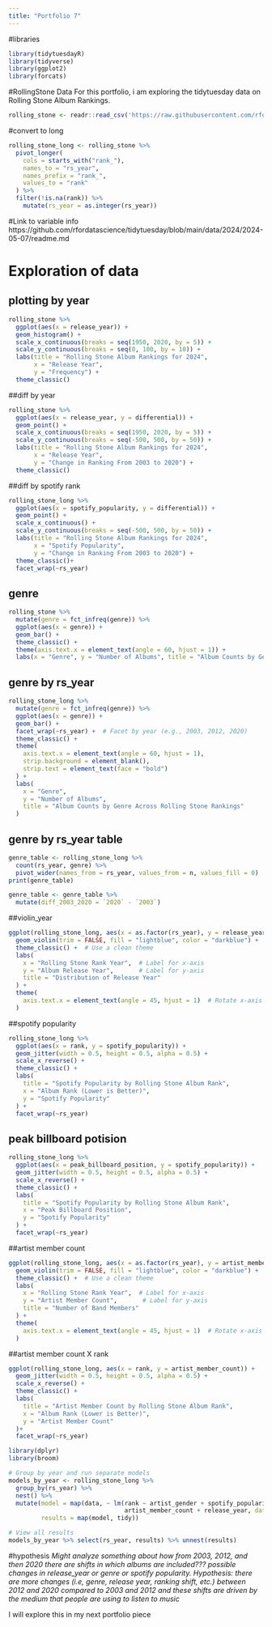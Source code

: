 ```yaml
---
title: "Portfolio 7"
---
```


#libraries

```r
library(tidytuesdayR)
library(tidyverse)
library(ggplot2)
library(forcats)
```


#RollingStone Data
For this portfolio, i am exploring the tidytuesday data on Rolling Stone Album Rankings.


```r
rolling_stone <- readr::read_csv('https://raw.githubusercontent.com/rfordatascience/tidytuesday/main/data/2024/2024-05-07/rolling_stone.csv')

```

#convert to long
```r
rolling_stone_long <- rolling_stone %>%
  pivot_longer(
    cols = starts_with("rank_"),
    names_to = "rs_year",
    names_prefix = "rank_",
    values_to = "rank"
  ) %>%
  filter(!is.na(rank)) %>%  
    mutate(rs_year = as.integer(rs_year))

```



#Link to variable info
https://github.com/rfordatascience/tidytuesday/blob/main/data/2024/2024-05-07/readme.md

# Exploration of data

## plotting by year

```r
rolling_stone %>%
  ggplot(aes(x = release_year)) +
  geom_histogram() +
  scale_x_continuous(breaks = seq(1950, 2020, by = 5)) +
  scale_y_continuous(breaks = seq(0, 100, by = 10)) +
  labs(title = "Rolling Stone Album Rankings for 2024",
       x = "Release Year",
       y = "Frequency") +
  theme_classic()
```

##diff by year
```r
rolling_stone %>%
  ggplot(aes(x = release_year, y = differential)) +
  geom_point() +
  scale_x_continuous(breaks = seq(1950, 2020, by = 5)) +
  scale_y_continuous(breaks = seq(-500, 500, by = 50)) +
  labs(title = "Rolling Stone Album Rankings for 2024",
       x = "Release Year",
       y = "Change in Ranking From 2003 to 2020") +
  theme_classic()
```
##diff by spotify rank
```r
rolling_stone_long %>%
  ggplot(aes(x = spotify_popularity, y = differential)) +
  geom_point() +
  scale_x_continuous() +
  scale_y_continuous(breaks = seq(-500, 500, by = 50)) +
  labs(title = "Rolling Stone Album Rankings for 2024",
       x = "Spotify Popularity",
       y = "Change in Ranking From 2003 to 2020") +
  theme_classic()+
  facet_wrap(~rs_year)
```

## genre
```r
rolling_stone %>%
  mutate(genre = fct_infreq(genre)) %>%
  ggplot(aes(x = genre)) +
  geom_bar() +
  theme_classic() +
  theme(axis.text.x = element_text(angle = 60, hjust = 1)) +
  labs(x = "Genre", y = "Number of Albums", title = "Album Counts by Genre")
```

## genre by rs_year
```r
rolling_stone_long %>%
  mutate(genre = fct_infreq(genre)) %>%
  ggplot(aes(x = genre)) +
  geom_bar() +
  facet_wrap(~rs_year) +  # Facet by year (e.g., 2003, 2012, 2020)
  theme_classic() +
  theme(
    axis.text.x = element_text(angle = 60, hjust = 1),
    strip.background = element_blank(),
    strip.text = element_text(face = "bold")
  ) +
  labs(
    x = "Genre",
    y = "Number of Albums",
    title = "Album Counts by Genre Across Rolling Stone Rankings"
  )
```

## genre by rs_year table
```r
genre_table <- rolling_stone_long %>%
  count(rs_year, genre) %>%
  pivot_wider(names_from = rs_year, values_from = n, values_fill = 0)
print(genre_table)
```

```r
genre_table <- genre_table %>%
  mutate(diff_2003_2020 = `2020` - `2003`)
```

##violin_year
```r
ggplot(rolling_stone_long, aes(x = as.factor(rs_year), y = release_year)) +
  geom_violin(trim = FALSE, fill = "lightblue", color = "darkblue") +  # Create the violin plot
  theme_classic() +  # Use a clean theme
  labs(
    x = "Rolling Stone Rank Year",  # Label for x-axis
    y = "Album Release Year",       # Label for y-axis
    title = "Distribution of Release Year"
  ) +
  theme(
    axis.text.x = element_text(angle = 45, hjust = 1)  # Rotate x-axis labels for readability
  )
```

##spotify popularity
```r
rolling_stone_long %>%
  ggplot(aes(x = rank, y = spotify_popularity)) +
  geom_jitter(width = 0.5, height = 0.5, alpha = 0.5) +
  scale_x_reverse() +
  theme_classic() +
  labs(
    title = "Spotify Popularity by Rolling Stone Album Rank",
    x = "Album Rank (Lower is Better)",
    y = "Spotify Popularity"
  ) +
  facet_wrap(~rs_year)

```

## peak billboard potision
```r
rolling_stone_long %>%
  ggplot(aes(x = peak_billboard_position, y = spotify_popularity)) +
  geom_jitter(width = 0.5, height = 0.5, alpha = 0.5) +
  scale_x_reverse() +
  theme_classic() +
  labs(
    title = "Spotify Popularity by Rolling Stone Album Rank",
    x = "Peak Billboard Position",
    y = "Spotify Popularity"
  ) +
  facet_wrap(~rs_year)
```

##artist member count
```r
ggplot(rolling_stone_long, aes(x = as.factor(rs_year), y = artist_member_count)) +
  geom_violin(trim = FALSE, fill = "lightblue", color = "darkblue") +  # Create the violin plot
  theme_classic() +  # Use a clean theme
  labs(
    x = "Rolling Stone Rank Year",  # Label for x-axis
    y = "Artist Member Count",       # Label for y-axis
    title = "Number of Band Members"
  ) +
  theme(
    axis.text.x = element_text(angle = 45, hjust = 1)  # Rotate x-axis labels for readability
  )
```
##artist member count X rank
```r
ggplot(rolling_stone_long, aes(x = rank, y = artist_member_count)) +
  geom_jitter(width = 0.5, height = 0.5, alpha = 0.5) +
  scale_x_reverse() +
  theme_classic() +
  labs(
    title = "Artist Member Count by Rolling Stone Album Rank",
    x = "Album Rank (Lower is Better)",
    y = "Artist Member Count"
  )+
  facet_wrap(~rs_year)
```


```r
library(dplyr)
library(broom)

# Group by year and run separate models
models_by_year <- rolling_stone_long %>%
  group_by(rs_year) %>%
  nest() %>%
  mutate(model = map(data, ~ lm(rank ~ artist_gender + spotify_popularity + weeks_on_billboard +
                                artist_member_count + release_year, data = .x)),
         results = map(model, tidy))

# View all results
models_by_year %>% select(rs_year, results) %>% unnest(results)
```

#hypothesis
*Might analyze something about how from 2003, 2012, and then 2020 there are shifts in which albums are included??? possible changes in release_year or genre or spotify popularity. Hypothesis: there are more changes (i.e, genre, release year, ranking shift, etc.) between 2012 and 2020 compared to 2003 and 2012 and these shifts are driven by the medium that people are using to listen to music*

I will explore this in my next portfolio piece
